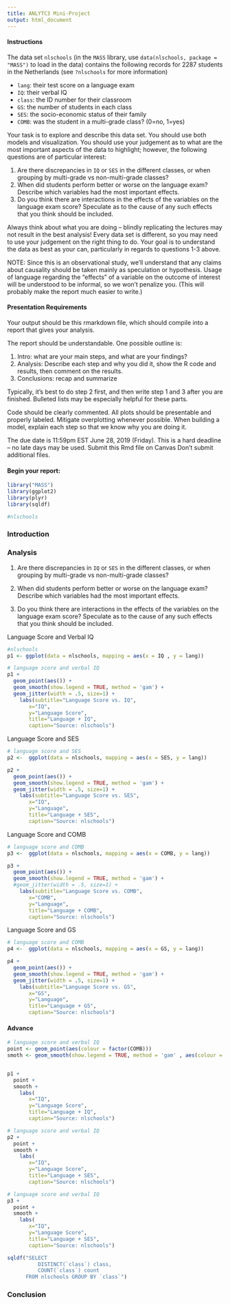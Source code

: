 ```yaml
---
title: ANLYTC3 Mini-Project
output: html_document
---
```


#### Instructions 

The data set `nlschools` (in the `MASS` library, use `data(nlschools, package = "MASS")` to load in the data) contains the following records for 2287 students in the Netherlands (see `?nlschools` for more information) 

* `lang`: their test score on a language exam
* `IQ`: their verbal IQ
* `class`: the ID number for their classroom
* `GS`: the number of students in each class
* `SES`: the socio-economic status of their family
* `COMB`: was the student in a multi-grade class? (0=no, 1=yes)

Your task is to explore and describe this data set. You should use both models and visualization. You should use your judgement as to what are the most important aspects of the data to highlight; however, the following questions are of particular interest:

1. Are there discrepancies in `IQ` or `SES` in the different classes, or when grouping by multi-grade vs non-multi-grade classes?
2. When did students perform better or worse on the language exam? Describe which variables had the most important effects.
3. Do you think there are interactions in the effects of the variables on the language exam score? Speculate as to the cause of any such effects that you think should be included.

Always think about what you are doing -- blindly replicating the lectures may not result in the best analysis! Every data set is different, so you may need to use your judgement on the right thing to do. Your goal is to understand the data as best as your can, particularly in regards to questions 1-3 above.

NOTE: Since this is an observational study, we'll understand that any claims about causality should be taken mainly as speculation or hypothesis. Usage of language regarding the "effects" of a variable on the outcome of interest will be understood to be informal, so we won't penalize you. (This will probably make the report much easier to write.)

#### Presentation Requirements

Your output should be this rmarkdown file, which should compile into a report that gives your analysis. 

The report should be understandable. One possible outline is: 

1. Intro: what are your main steps, and what are your findings?
2. Analysis: Describe each step and why you did it, show the R code and results, then comment on the results.
3. Conclusions: recap and summarize 

Typically, it's best to do step 2 first, and then write step 1 and 3 after you are finished. Bulleted lists may be especially helpful for these parts. 

Code should be clearly commented. All plots should be presentable and properly labeled. Mitigate overplotting whenever possible. When building a model, explain each step so that we know why you are doing it. 

The due date is 11:59pm EST June 28, 2019 (Friday). This is a hard deadline -- no late days may be used. Submit this Rmd file on Canvas Don't submit additional files.

#### Begin your report:
```r
library("MASS")
library(ggplot2)
library(plyr)
library(sqldf)

#nlschools
```

### Introduction


### Analysis

1. Are there discrepancies in `IQ` or `SES` in the different classes, or when grouping by multi-grade vs non-multi-grade classes?

2. When did students perform better or worse on the language exam? Describe which variables had the most important effects.

3. Do you think there are interactions in the effects of the variables on the language exam score? Speculate as to the cause of any such effects that you think should be included.


Language Score and Verbal IQ

```r
#nlschools
p1 <- ggplot(data = nlschools, mapping = aes(x = IQ , y = lang))

# language score and verbal IQ
p1 + 
  geom_point(aes()) +
  geom_smooth(show.legend = TRUE, method = 'gam') +
  geom_jitter(width = .5, size=1) +
    labs(subtitle="Language Score vs. IQ", 
       x="IQ",
       y="Language Score",
       title="Language + IQ", 
       caption="Source: nlschools")
```


Language Score and SES

```r
# language score and SES
p2 <-  ggplot(data = nlschools, mapping = aes(x = SES, y = lang))

p2 +
  geom_point(aes()) +
  geom_smooth(show.legend = TRUE, method = 'gam') +
  geom_jitter(width = .5, size=1) +
    labs(subtitle="Language Score vs. SES", 
       x="IQ",
       y="Language",
       title="Language + SES", 
       caption="Source: nlschools")
```

Language Score and COMB

```r
# language score and COMB
p3 <-  ggplot(data = nlschools, mapping = aes(x = COMB, y = lang))

p3 +
  geom_point(aes()) +
  geom_smooth(show.legend = TRUE, method = 'gam') +
  #geom_jitter(width = .5, size=1) +
    labs(subtitle="Language Score vs. COMB", 
       x="COMB",
       y="Language",
       title="Language + COMB", 
       caption="Source: nlschools")

```

Language Score and GS

```r
# language score and COMB
p4 <-  ggplot(data = nlschools, mapping = aes(x = GS, y = lang))

p4 +
  geom_point(aes()) +
  geom_smooth(show.legend = TRUE, method = 'gam') +
  geom_jitter(width = .5, size=1) +
    labs(subtitle="Language Score vs. GS", 
       x="GS",
       y="Language",
       title="Language + GS", 
       caption="Source: nlschools")

```

#### Advance

```r
# language score and verbal IQ
point <- geom_point(aes(colour = factor(COMB)))
smoth <- geom_smooth(show.legend = TRUE, method = 'gam' , aes(colour = factor(COMB)))


p1 + 
  point +
  smooth +
    labs(
       x="IQ",
       y="Language Score",
       title="Language + IQ", 
       caption="Source: nlschools")
```

```r
# language score and verbal IQ
p2 + 
  point +
  smooth +
    labs(
       x="IQ",
       y="Language Score",
       title="Language + SES", 
       caption="Source: nlschools")
```

```r
# language score and verbal IQ
p3 + 
  point +
  smooth +
    labs(
       x="IQ",
       y="Language Score",
       title="Language + SES", 
       caption="Source: nlschools")
```

```r
sqldf("SELECT 
          DISTINCT(`class`) class,
          COUNT(`class`) count
      FROM nlschools GROUP BY `class`")
```

### Conclusion